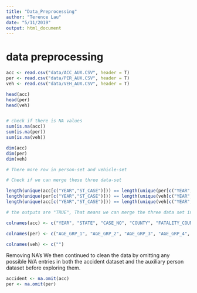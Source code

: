 ```yaml
---
title: "Data_Preprocessing"
author: "Terence Lau"
date: "5/11/2019"
output: html_document
---
```


# data preprocessing 
```R
acc <- read.csv("data/ACC_AUX.CSV", header = T)
per <- read.csv("data/PER_AUX.CSV", header = T)
veh <- read.csv("data/VEH_AUX.CSV", header = T)

head(acc)
head(per)
head(veh)


# check if there is NA values 
sum(is.na(acc))
sum(is.na(per))
sum(is.na(veh))

dim(acc)
dim(per)
dim(veh)

# There more row in person-set and vehicle-set 

# Check if we can merge these three data-set 

length(unique(acc[c("YEAR","ST_CASE")])) == length(unique(per[c("YEAR","ST_CASE")])) 
length(unique(per[c("YEAR","ST_CASE")])) == length(unique(veh[c("YEAR","ST_CASE")]))
length(unique(acc[c("YEAR","ST_CASE")])) == length(unique(veh[c("YEAR","ST_CASE")]))

# the outputs are "TRUE", That means we can merge the three data set into one data set and the keys are "YEAR" & "ST_CASE"(case NO.)
```


```R
colnames(acc) <- c("YEAR", "STATE", "CASE_NO", "COUNTY", "FATALITY_COUNT", "INJURY_TYPE", "NHTSA_REGION", "RURAL_URBAN", "INTERSTATE", "RELATION_TO_ROAD", "INTERSECTION", "ROAD_FUNC_CLASS", "JUNCTION", "MANNER_OF_COLLISION", "TIME_OF_DAY", "DAY_OF_WEEK", "CRASH_TYPE", "LARGE_TRUCK", "MOTORCYCLE", "SPEEDING", "PEDESTRIAN", "A_PED_F", "PEDALCYCLIST", "A_PEDAL_F", "ROLLOVER", "POLICE_PURSUIT", "POSITIVE_BAC", "YOUNG_15_19", "YOUNG_16_19", "YOUNG_15_20", "YOUNG_16_20", "OLDER_DRIVER", "YOUNG_21_24", "YOUNG_16_24", "ROADWAY_DEPARTURE", "HIT_AND_RUN", "DISTRACTED", "DROWSY")

colnames(per) <- c("AGE_GRP_1", "AGE_GRP_2", "AGE_GRP_3", "AGE_GRP_4", "AGE_GRP_5", "AGE_GRP_6", "AGE_GRP_7", "AGE_GRP_8", "AGE_GRP_9", "CASE_NO", "VEHICLE_NO", "PERSON_NO", "YEAR", "PERSON_TYPE", "RESTRAINT_USE", "ALCOHOL_TESTING", "HISPANIC", "RACE", "RACE_HISPANIC", "EJECTION", "PERSON_INJURY_TYPE", "NON_MOTORIST_LOCATION")

colnames(veh) <- c("")

```

Removing NA’s
We then continued to clean the data by omitting any possible N/A entries in both the accident dataset and the auxiliary person dataset before exploring them.

```R
accident <- na.omit(acc)
per <- na.omit(per)
```



